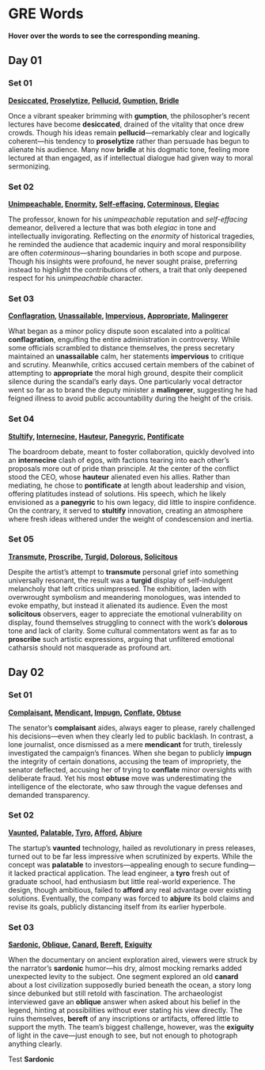 # GRE Words

**Hover over the words to see the corresponding meaning.**

## Day 01

### Set 01

**[Desiccated](## "Thoroughly dried out; lacking moisture"), [Proselytize](## "To attempt to convert someone to a particular belief or faith"), [Pellucid](## "Clear, transparent, or easily understood"), [Gumption](## "Courage, initiative, or resourcefulness"), [Bridle](## "To restrain or control, especially in a way that limits freedom")**

Once a vibrant speaker brimming with **gumption**, the philosopher's recent lectures have become **desiccated**, drained of the vitality that once drew crowds. Though his ideas remain **pellucid**—remarkably clear and logically coherent—his tendency to **proselytize** rather than persuade has begun to alienate his audience. Many now **bridle** at his dogmatic tone, feeling more lectured at than engaged, as if intellectual dialogue had given way to moral sermonizing.

### Set 02

**[Unimpeachable](## "Unable to be doubted, criticized, or questioned; flawless"), [Enormity](## "The great seriousness or scale of something, especially a problem or crime"), [Self-effacing](## "Modest or humble, not seeking attention for oneself"), [Coterminous](## "Having the same boundaries or extent in time or space"), [Elegiac](## "Expressing sorrow or mourning, often in a poetic manner")**

The professor, known for his *unimpeachable* reputation and *self-effacing* demeanor, delivered a lecture that was both *elegiac* in tone and intellectually invigorating. Reflecting on the *enormity* of historical tragedies, he reminded the audience that academic inquiry and moral responsibility are often *coterminous*—sharing boundaries in both scope and purpose. Though his insights were profound, he never sought praise, preferring instead to highlight the contributions of others, a trait that only deepened respect for his *unimpeachable* character.

### Set 03

**[Conflagration](## "A large destructive fire, often one that spreads quickly"), [Unassailable](## "Unable to be attacked, questioned, or defeated"), [Impervious](## "Not allowing something to pass through or be affected by"), [Appropriate](## "To take something for one's own use, often without permission; suitable or fitting for a particular situation"), [Malingerer](## "A person who pretends to be ill or incapacitated to avoid work or duty")**

What began as a minor policy dispute soon escalated into a political **conflagration**, engulfing the entire administration in controversy. While some officials scrambled to distance themselves, the press secretary maintained an **unassailable** calm, her statements **impervious** to critique and scrutiny. Meanwhile, critics accused certain members of the cabinet of attempting to **appropriate** the moral high ground, despite their complicit silence during the scandal’s early days. One particularly vocal detractor went so far as to brand the deputy minister a **malingerer**, suggesting he had feigned illness to avoid public accountability during the height of the crisis.

### Set 04

**[Stultify](## "To make someone or something appear foolish or to cause to lose enthusiasm or vitality"), [Internecine](## "Destructive to both sides in a conflict; mutually harmful"), [Hauteur](## "Arrogance or pride, often expressed in a condescending manner"), [Panegyric](## "A speech or piece of writing that praises someone or something highly"), [Pontificate](## "To speak in a pompous or authoritative manner, often without considering others' opinions")**

The boardroom debate, meant to foster collaboration, quickly devolved into an **internecine** clash of egos, with factions tearing into each other's proposals more out of pride than principle. At the center of the conflict stood the CEO, whose **hauteur** alienated even his allies. Rather than mediating, he chose to **pontificate** at length about leadership and vision, offering platitudes instead of solutions. His speech, which he likely envisioned as a **panegyric** to his own legacy, did little to inspire confidence. On the contrary, it served to **stultify** innovation, creating an atmosphere where fresh ideas withered under the weight of condescension and inertia.


### Set 05

**[Transmute](## "To change or transform in form, nature, or substance"), [Proscribe](## "To forbid or prohibit, especially by law or authority"), [Turgid](## "Swollen, inflated, or pompous, often used to describe language or writing"), [Dolorous](## "Expressing sorrow or grief; mournful"), [Solicitous](## "Showing concern or care for someone's well-being")**

Despite the artist’s attempt to **transmute** personal grief into something universally resonant, the result was a **turgid** display of self-indulgent melancholy that left critics unimpressed. The exhibition, laden with overwrought symbolism and meandering monologues, was intended to evoke empathy, but instead it alienated its audience. Even the most **solicitous** observers, eager to appreciate the emotional vulnerability on display, found themselves struggling to connect with the work’s **dolorous** tone and lack of clarity. Some cultural commentators went as far as to **proscribe** such artistic expressions, arguing that unfiltered emotional catharsis should not masquerade as profound art.

## Day 02

### Set 01

**[Complaisant](## "Willing to please others; obliging or courteous"), [Mendicant](## "A person who lives by begging or depending on charity"), [Impugn](## "To challenge or attack the truth, integrity, or validity of something"), [Conflate](## "To combine two or more things into one, often inaccurately"), [Obtuse](## "Dull or slow to understand; lacking sharpness or quickness of mind")**

The senator’s **complaisant** aides, always eager to please, rarely challenged his decisions—even when they clearly led to public backlash. In contrast, a lone journalist, once dismissed as a mere **mendicant** for truth, tirelessly investigated the campaign’s finances. When she began to publicly **impugn** the integrity of certain donations, accusing the team of impropriety, the senator deflected, accusing her of trying to **conflate** minor oversights with deliberate fraud. Yet his most **obtuse** move was underestimating the intelligence of the electorate, who saw through the vague defenses and demanded transparency.

### Set 02

**[Vaunted](## "Boasted about or praised excessively, often in an exaggerated manner"), [Palatable](## "Pleasant or acceptable to the taste or mind"), [Tyro](## "A beginner or novice in a particular field or activity"), [Afford](## "To have the financial means to do or buy something; to provide or supply"), [Abjure](## "To renounce or give up something formally, especially a belief or cause")**

The startup's **vaunted** technology, hailed as revolutionary in press releases, turned out to be far less impressive when scrutinized by experts. While the concept was **palatable** to investors—appealing enough to secure funding—it lacked practical application. The lead engineer, a **tyro** fresh out of graduate school, had enthusiasm but little real-world experience. The design, though ambitious, failed to **afford** any real advantage over existing solutions. Eventually, the company was forced to **abjure** its bold claims and revise its goals, publicly distancing itself from its earlier hyperbole.

### Set 03

**[Sardonic](## "Mocking or cynical, often in a scornful manner"), [Oblique](## "Not explicit or straightforward; indirect"), [Canard](## "A false or misleading story or rumor"), [Bereft](## "Deprived of something, especially a loved one or a quality"), [Exiguity](## "The state of being very small or cramped; scarcity or smallness")**

When the documentary on ancient exploration aired, viewers were struck by the narrator’s **sardonic** humor—his dry, almost mocking remarks added unexpected levity to the subject. One segment explored an old **canard** about a lost civilization supposedly buried beneath the ocean, a story long since debunked but still retold with fascination. The archaeologist interviewed gave an **oblique** answer when asked about his belief in the legend, hinting at possibilities without ever stating his view directly. The ruins themselves, **bereft** of any inscriptions or artifacts, offered little to support the myth. The team’s biggest challenge, however, was the **exiguity** of light in the cave—just enough to see, but not enough to photograph anything clearly.

Test
<span title="Mocking or cynical, often in a scornful manner">**Sardonic**</span>
